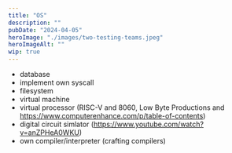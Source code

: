 ```yaml
---
title: "OS"
description: ""
pubDate: "2024-04-05"
heroImage: "./images/two-testing-teams.jpeg"
heroImageAlt: ""
wip: true
---
```



- database
- implement own syscall
- filesystem
- virtual machine
- virtual processor (RISC-V and 8060, Low Byte Productions and https://www.computerenhance.com/p/table-of-contents)
- digital circuit simlator (https://www.youtube.com/watch?v=anZPHeA0WKU)
- own compiler/interpreter (crafting compilers)